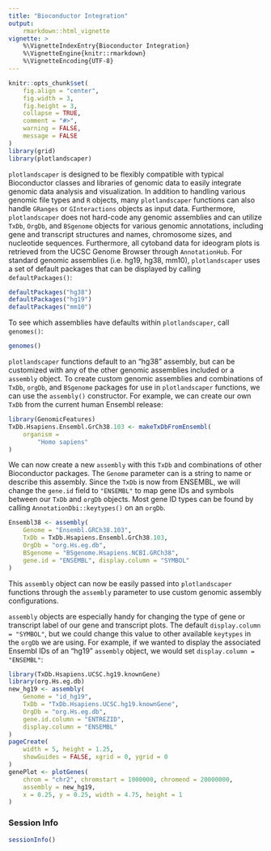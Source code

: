 ```yaml
---
title: "Bioconductor Integration"
output:
    rmarkdown::html_vignette
vignette: >
    %\VignetteIndexEntry{Bioconductor Integration}
    %\VignetteEngine{knitr::rmarkdown}
    %\VignetteEncoding{UTF-8}
---
```


```r
knitr::opts_chunk$set(
    fig.align = "center",
    fig.width = 3,
    fig.height = 3,
    collapse = TRUE,
    comment = "#>",
    warning = FALSE,
    message = FALSE
)
library(grid)
library(plotlandscaper)
```

`plotlandscaper` is designed to be flexibly compatible with typical Bioconductor 
classes and libraries of genomic data to easily integrate genomic data 
analysis and visualization. In addition to handling various genomic file 
types and `R` objects, many `plotlandscaper` functions can also handle `GRanges` or
`GInteractions` objects as input data. Furthermore, `plotlandscaper` does not hard-code 
any genomic assemblies and can utilize `TxDb`, `OrgDb`, and `BSgenome` objects 
for various genomic annotations, including gene and transcript structures 
and names, chromosome sizes, and nucleotide sequences. Furthermore, all cytoband
data for ideogram plots is retrieved from the UCSC Genome Browser through 
`AnnotationHub`. For standard genomic assemblies (i.e. hg19, hg38, mm10), 
`plotlandscaper` uses a set of default packages that can be displayed by calling 
`defaultPackages()`:

```r
defaultPackages("hg38")
defaultPackages("hg19")
defaultPackages("mm10")
```

To see which assemblies have defaults within `plotlandscaper`, call `genomes()`:

```r
genomes()
```

`plotlandscaper` functions default to an "hg38" assembly, but can be customized
with any of the other genomic assemblies included or a `assembly` object.
To create custom genomic assemblies and combinations of `TxDb`, `orgDb`, and 
`BSgenome` packages for use in `plotlandscaper` functions, we can use the 
`assembly()` constructor. For example, we can create our own `TxDb` 
from the current human Ensembl release:

```r
library(GenomicFeatures)
TxDb.Hsapiens.Ensembl.GrCh38.103 <- makeTxDbFromEnsembl(
    organism =
        "Homo sapiens"
)
```

We can now create a new `assembly` with this `TxDb` and combinations of 
other Bioconductor packages. The `Genome` parameter can is a string to name 
or describe this assembly. Since the `TxDb` is now from ENSEMBL, we will 
change the `gene.id` field to `"ENSEMBL"` to map gene IDs and symbols between 
our `TxDb` and `orgDb` objects. Most gene ID types can be found by calling
`AnnotationDbi::keytypes()` on an `orgDb`.

```r
Ensembl38 <- assembly(
    Genome = "Ensembl.GRCh38.103",
    TxDb = TxDb.Hsapiens.Ensembl.GrCh38.103,
    OrgDb = "org.Hs.eg.db",
    BSgenome = "BSgenome.Hsapiens.NCBI.GRCh38",
    gene.id = "ENSEMBL", display.column = "SYMBOL"
)
```

This `assembly` object can now be easily passed into `plotlandscaper` functions 
through the `assembly` parameter to use custom genomic assembly configurations.

`assembly` objects are especially handy for changing the type of gene or transcript label 
of our gene and transcript plots. The default `display.column = "SYMBOL"`, but we could 
change this value to other available `keytypes` in the `orgDb` we are using.
For example, if we wanted to display the associated Ensembl IDs of an "hg19" 
`assembly` object, we would set `display.column = "ENSEMBL"`:

```r
library(TxDb.Hsapiens.UCSC.hg19.knownGene)
library(org.Hs.eg.db)
new_hg19 <- assembly(
    Genome = "id_hg19",
    TxDb = "TxDb.Hsapiens.UCSC.hg19.knownGene",
    OrgDb = "org.Hs.eg.db",
    gene.id.column = "ENTREZID",
    display.column = "ENSEMBL"
)
pageCreate(
    width = 5, height = 1.25,
    showGuides = FALSE, xgrid = 0, ygrid = 0
)
genePlot <- plotGenes(
    chrom = "chr2", chromstart = 1000000, chromend = 20000000,
    assembly = new_hg19,
    x = 0.25, y = 0.25, width = 4.75, height = 1
)
```

### Session Info
```r
sessionInfo()
```
